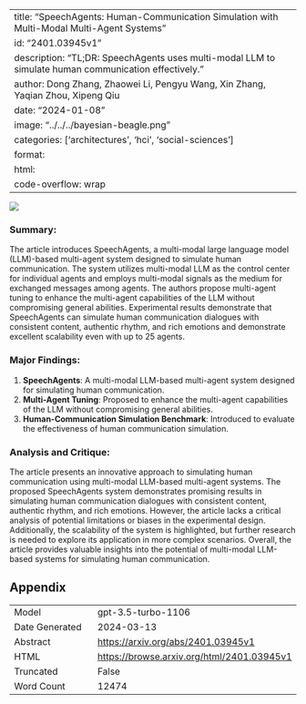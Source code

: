 
---
title: "SpeechAgents: Human-Communication Simulation with Multi-Modal Multi-Agent Systems"
id: "2401.03945v1"
description: "TL;DR: SpeechAgents uses multi-modal LLM to simulate human communication effectively."
author: Dong Zhang, Zhaowei Li, Pengyu Wang, Xin Zhang, Yaqian Zhou, Xipeng Qiu
date: "2024-01-08"
image: "../../../bayesian-beagle.png"
categories: ['architectures', 'hci', 'social-sciences']
format:
  html:
    code-overflow: wrap
---

![](../../../bayesian-beagle.png)

### **Summary:**
The article introduces SpeechAgents, a multi-modal large language model (LLM)-based multi-agent system designed to simulate human communication. The system utilizes multi-modal LLM as the control center for individual agents and employs multi-modal signals as the medium for exchanged messages among agents. The authors propose multi-agent tuning to enhance the multi-agent capabilities of the LLM without compromising general abilities. Experimental results demonstrate that SpeechAgents can simulate human communication dialogues with consistent content, authentic rhythm, and rich emotions and demonstrate excellent scalability even with up to 25 agents.

### Major Findings:
1. **SpeechAgents**: A multi-modal LLM-based multi-agent system designed for simulating human communication.
2. **Multi-Agent Tuning**: Proposed to enhance the multi-agent capabilities of the LLM without compromising general abilities.
3. **Human-Communication Simulation Benchmark**: Introduced to evaluate the effectiveness of human communication simulation.

### Analysis and Critique:
The article presents an innovative approach to simulating human communication using multi-modal LLM-based multi-agent systems. The proposed SpeechAgents system demonstrates promising results in simulating human communication dialogues with consistent content, authentic rhythm, and rich emotions. However, the article lacks a critical analysis of potential limitations or biases in the experimental design. Additionally, the scalability of the system is highlighted, but further research is needed to explore its application in more complex scenarios. Overall, the article provides valuable insights into the potential of multi-modal LLM-based systems for simulating human communication.

## Appendix

|          |          |
|----------|----------|
| Model     | gpt-3.5-turbo-1106       |
| Date Generated     | 2024-03-13       |
| Abstract | [https://arxiv.org/abs/2401.03945v1](https://arxiv.org/abs/2401.03945v1)        |
| HTML     | [https://browse.arxiv.org/html/2401.03945v1](https://browse.arxiv.org/html/2401.03945v1)       |
| Truncated       | False       |
| Word Count       | 12474       |